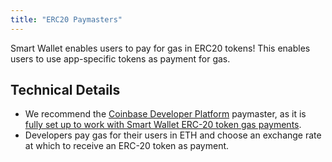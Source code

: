 ```yaml
---
title: "ERC20 Paymasters"
---
```



Smart Wallet enables users to pay for gas in ERC20 tokens! This enables users to use app-specific tokens as payment for gas.


## Technical Details

- We recommend the [Coinbase Developer Platform](https://www.coinbase.com/developer-platform) paymaster, as it is [fully set up to work with Smart Wallet ERC-20 token gas payments](/tutorials/enable-erc20-gas-payments/).
- Developers pay gas for their users in ETH and choose an exchange rate at which to receive an ERC-20 token as payment. 